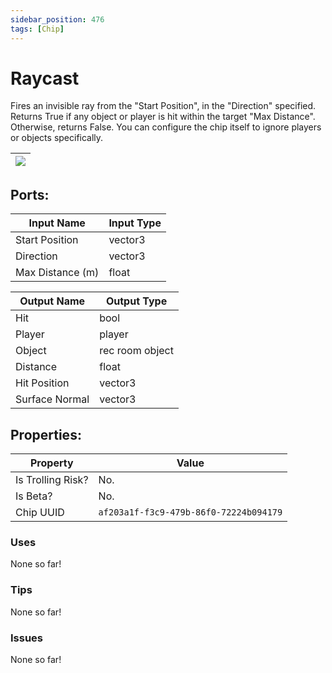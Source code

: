 ```yaml
---
sidebar_position: 476
tags: [Chip]
---
```


# Raycast


Fires an invisible ray from the "Start Position", in the "Direction" specified. Returns True if any object or player is hit within the target "Max Distance". Otherwise, returns False. You can configure the chip itself to ignore players or objects specifically.

| ![](https://images-ext-2.discordapp.net/external/MPmIaQzlEPmgGWlgi-WxBBXt0Bjv_zWPkg1y1f_sy3s/https/www.recroomcircuits.com/image/circuit/absolute-value?width=206&height=108) |
|-----|

## Ports:

| Input Name | Input Type |
|-----------|-----------|
| Start Position | vector3 |
| Direction | vector3 |
| Max Distance (m) | float |

| Output Name | Output Type |
|-----------|-----------|
| Hit | bool |
| Player | player |
| Object | rec room object |
| Distance | float |
| Hit Position | vector3 |
| Surface Normal | vector3 |

## Properties:

| Property  | Value |
|-------------------|-----------|
| Is Trolling Risk? | No. |
| Is Beta? | No. |
| Chip UUID | `af203a1f-f3c9-479b-86f0-72224b094179` |

### Uses

None so far!

### Tips

None so far!

### Issues

None so far!